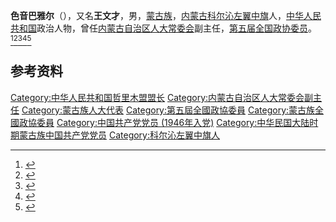 '''色音巴雅尔'''（{{bd|1922年||2009年|}}），又名'''王文才'''，男，[[蒙古族|蒙古族]]，[[内蒙古|内蒙古]][[科尔沁左翼中旗|科尔沁左翼中旗]]人，[[中华人民共和国|中华人民共和国]]政治人物，曾任[[内蒙古自治区人大常委会|内蒙古自治区人大常委会]]副主任，[[第五届全国政协委员|第五届全国政协委员]]。<ref>{{cite book|title=中囯人名大辞典·当代人物卷|author=廖盖隆等编|year=1990|publisher=上海辞书出版社|location=上海|page=}}</ref><ref>{{cite book|title=中囯人名大辞典·现任党政军领导人物卷|author=廖盖隆等编|year=1990|publisher=上海辞书出版社|location=上海|page=}}</ref><ref>{{Cite book|title=中国共产党名人录|author=于俊道主编|publisher=四川人民出版社|year=1997|isbn=|location=成都|pages=}}</ref><ref>{{Cite book|title=历届全国政协委员人名辞典|author=|publisher=中国国际广播出版社|year=1996|isbn=9787507813746|location=北京|pages=286}}</ref><ref>{{Cite book|title=中华人民共和国职官志|author=何虎生, 李耀东, 向常福主编|publisher=中国社会出版社|year=2003|isbn=9787800883934|location=北京|pages=}}</ref>

== 参考资料 ==
{{reflist}}

{{中华人民共和国官员小作品}}
{{Authority control}}
{{DEFAULTSORT:}}
[[Category:中华人民共和国哲里木盟盟长|Category:中华人民共和国哲里木盟盟长]]
[[Category:内蒙古自治区人大常委会副主任|Category:内蒙古自治区人大常委会副主任]]
[[Category:蒙古族人大代表|Category:蒙古族人大代表]]
[[Category:第五屆全國政協委員|Category:第五屆全國政協委員]]
[[Category:蒙古族全國政協委員|Category:蒙古族全國政協委員]]
[[Category:中国共产党党员_(1946年入党)|Category:中国共产党党员 (1946年入党)]]
[[Category:中华民国大陆时期蒙古族中国共产党党员|Category:中华民国大陆时期蒙古族中国共产党党员]]
[[Category:科尔沁左翼中旗人|Category:科尔沁左翼中旗人]]